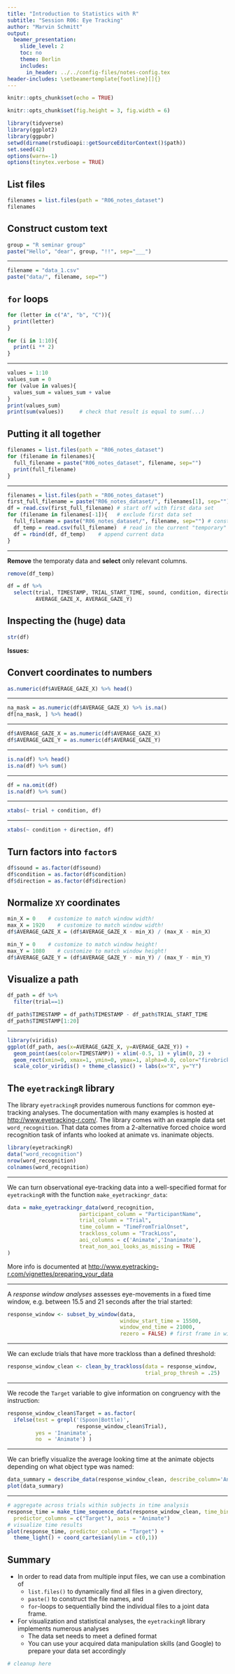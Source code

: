 ```yaml
---
title: "Introduction to Statistics with R"
subtitle: "Session R06: Eye Tracking"
author: "Marvin Schmitt"
output:
  beamer_presentation:
    slide_level: 2
    toc: no
    theme: Berlin
    includes:
      in_header: ../../config-files/notes-config.tex
header-includes: \setbeamertemplate{footline}[]{}
---
```





```r
knitr::opts_chunk$set(echo = TRUE)

knitr::opts_chunk$set(fig.height = 3, fig.width = 6)

library(tidyverse)
library(ggplot2)
library(ggpubr)
setwd(dirname(rstudioapi::getSourceEditorContext()$path))
set.seed(42)
options(warn=-1)
options(tinytex.verbose = TRUE)
```


## List files

```r
filenames = list.files(path = "R06_notes_dataset")
filenames
```

## Construct custom text

```r
group = "R seminar group"
paste("Hello", "dear", group, "!!", sep="___")
```

***

```r
filename = "data_1.csv"
paste("data/", filename, sep="")
```

## `for` loops

```r
for (letter in c("A", "b", "C")){
  print(letter)
}
```

```r
for (i in 1:10){
  print(i ** 2)
}
```

***

```r
values = 1:10
values_sum = 0
for (value in values){
  values_sum = values_sum + value
}
print(values_sum)
print(sum(values))     # check that result is equal to sum(...)
```

## Putting it all together

```r
filenames = list.files(path = "R06_notes_dataset")
for (filename in filenames){
  full_filename = paste("R06_notes_dataset", filename, sep="")
  print(full_filename)
}
```

***

```r
filenames = list.files(path = "R06_notes_dataset")
first_full_filename = paste("R06_notes_dataset/", filenames[1], sep="")
df = read.csv(first_full_filename) # start off with first data set
for (filename in filenames[-1]){   # exclude first data set
  full_filename = paste("R06_notes_dataset/", filename, sep="") # construct name
  df_temp = read.csv(full_filename)  # read in the current "temporary" data
  df = rbind(df, df_temp)    # append current data
}
```

***

**Remove** the temporaty data and **select** only relevant columns.

```r
remove(df_temp)
```

```r
df = df %>% 
  select(trial, TIMESTAMP, TRIAL_START_TIME, sound, condition, direction, 
         AVERAGE_GAZE_X, AVERAGE_GAZE_Y)
```


## Inspecting the (huge) data

```r
str(df)
```

**Issues:**


## Convert coordinates to numbers

```r
as.numeric(df$AVERAGE_GAZE_X) %>% head()
```

***
```r
na_mask = as.numeric(df$AVERAGE_GAZE_X) %>% is.na()
df[na_mask, ] %>% head()
```

***

```r
df$AVERAGE_GAZE_X = as.numeric(df$AVERAGE_GAZE_X)
df$AVERAGE_GAZE_Y = as.numeric(df$AVERAGE_GAZE_Y)
```

***

```r
is.na(df) %>% head()
is.na(df) %>% sum()
```

***

```r
df = na.omit(df)
is.na(df) %>% sum()
```

***

```r
xtabs(~ trial + condition, df)
```

***

```r
xtabs(~ condition + direction, df)
```


## Turn factors into `factor`s

```r
df$sound = as.factor(df$sound)
df$condition = as.factor(df$condition)
df$direction = as.factor(df$direction)
```

## Normalize `XY` coordinates

```r
min_X = 0    # customize to match window width!
max_X = 1920    # customize to match window width!
df$AVERAGE_GAZE_X = (df$AVERAGE_GAZE_X - min_X) / (max_X - min_X)

min_Y = 0    # customize to match window height!
max_Y = 1080    # customize to match window height!
df$AVERAGE_GAZE_Y = (df$AVERAGE_GAZE_Y - min_Y) / (max_Y - min_Y)
```


## Visualize a path

```r
df_path = df %>% 
  filter(trial==1)

df_path$TIMESTAMP = df_path$TIMESTAMP - df_path$TRIAL_START_TIME
df_path$TIMESTAMP[1:20]
```

***

```r
library(viridis)
ggplot(df_path, aes(x=AVERAGE_GAZE_X, y=AVERAGE_GAZE_Y)) +
  geom_point(aes(color=TIMESTAMP)) + xlim(-0.5, 1) + ylim(0, 2) +
  geom_rect(xmin=0, xmax=1, ymin=0, ymax=1, alpha=0.0, color="firebrick")+
  scale_color_viridis() + theme_classic() + labs(x="X", y="Y")
```

## The `eyetrackingR` library

The library `eyetrackingR` provides numerous functions for common eye-tracking analyses. The documentation with many examples is hosted at <http://www.eyetracking-r.com/>. The library comes with an example data set `word_recognition`. That data comes from a 2-alternative forced choice word recognition task of infants who looked at animate vs. inanimate objects.

```r
library(eyetrackingR)
data("word_recognition")
nrow(word_recognition)
colnames(word_recognition)
```


***

We can turn observational eye-tracking data into a well-specified format for `eyetrackingR` with the function `make_eyetrackingr_data`:

```r
data = make_eyetrackingr_data(word_recognition, 
                       participant_column = "ParticipantName",
                       trial_column = "Trial",
                       time_column = "TimeFromTrialOnset",
                       trackloss_column = "TrackLoss",
                       aoi_columns = c('Animate','Inanimate'),
                       treat_non_aoi_looks_as_missing = TRUE
)
```

More info is documented at <http://www.eyetracking-r.com/vignettes/preparing_your_data>

***

A *response window analyses* assesses eye-movements in a fixed time window, e.g. between 15.5 and 21 seconds after the trial started:

```r
response_window <- subset_by_window(data, 
                                    window_start_time = 15500, 
                                    window_end_time = 21000, 
                                    rezero = FALSE) # first frame in window = 0?

```

***

We can exclude trials that have more trackloss than a defined threshold:

```r
response_window_clean <- clean_by_trackloss(data = response_window,
                                            trial_prop_thresh = .25)
```

***

We recode the `Target` variable to give information on congruency with the instruction:

```r
response_window_clean$Target = as.factor( 
  ifelse(test = grepl('(Spoon|Bottle)', 
                      response_window_clean$Trial), 
         yes = 'Inanimate', 
         no  = 'Animate') )
```

***

We can briefly visualize the average looking time at the animate objects depending on what object type was named:

```r
data_summary = describe_data(response_window_clean, describe_column='Animate', group_columns=c('Target','ParticipantName'))
plot(data_summary)
```

***

```r
# aggregate across trials within subjects in time analysis
response_time = make_time_sequence_data(response_window_clean, time_bin_size=100, 
  predictor_columns = c("Target"), aois = "Animate")
# visualize time results
plot(response_time, predictor_column = "Target") + 
  theme_light() + coord_cartesian(ylim = c(0,1))
```

## Summary

- In order to read data from multiple input files, we can use a combination of
  - `list.files()` to dynamically find all files in a given directory,
  - `paste()` to construct the file names, and
  - `for`-loops to sequentially bind the individual files to a joint data frame.
  
- For visualization and statistical analyses, the `eyetrackingR` library implements numerous analyses
  - The data set needs to meet a defined format
  - You can use your acquired data manipulation skills (and Google) to prepare your data set accordingly

```r
# cleanup here
```
